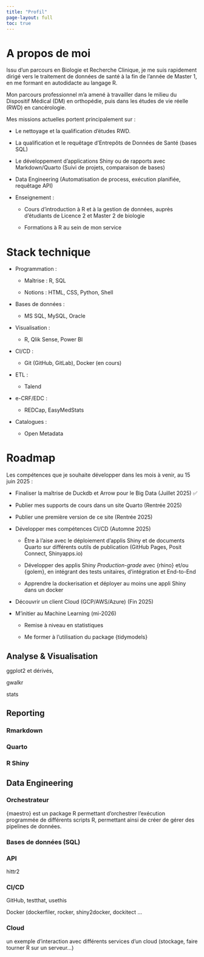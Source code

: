 ```yaml
---
title: "Profil"
page-layout: full
toc: true
---
```


# A propos de moi

Issu d'un parcours en Biologie et Recherche Clinique, je me suis rapidement dirigé vers le traitement de données de santé à la fin de l'année de Master 1, en me formant en autodidacte au langage R.

Mon parcours professionnel m'a amené à travailler dans le milieu du Dispositif Médical (DM) en orthopédie, puis dans les études de vie réelle (RWD) en cancérologie.

Mes missions actuelles portent principalement sur :

-   Le nettoyage et la qualification d'études RWD.

-   La qualification et le requêtage d'Entrepôts de Données de Santé (bases SQL)

-   Le développement d'applications Shiny ou de rapports avec Markdown/Quarto (Suivi de projets, comparaison de bases)

-   Data Engineering (Automatisation de process, exécution planifiée, requêtage API)

-   Enseignement :

    -   Cours d'introduction à R et à la gestion de données, auprès d'étudiants de Licence 2 et Master 2 de biologie

    -   Formations à R au sein de mon service

# Stack technique

-   Programmation :

    -   Maîtrise : R, SQL

    -   Notions : HTML, CSS, Python, Shell

-   Bases de données :

    -   MS SQL, MySQL, Oracle

-   Visualisation :

    -   R, Qlik Sense, Power BI

-   CI/CD :

    -   Git (GitHub, GitLab), Docker (en cours)

-   ETL :

    -   Talend

-   e-CRF/EDC :

    -   REDCap, EasyMedStats

-   Catalogues :

    -   Open Metadata

# Roadmap

Les compétences que je souhaite développer dans les mois à venir, au 15 juin 2025 :

-   Finaliser la maîtrise de Duckdb et Arrow pour le Big Data (Juillet 2025) ✅

-   Publier mes supports de cours dans un site Quarto (Rentrée 2025)

-   Publier une première version de ce site (Rentrée 2025)

-   Développer mes compétences CI/CD (Automne 2025)

    -   Être à l'aise avec le déploiement d'applis Shiny et de documents Quarto sur différents outils de publication (GitHub Pages, Posit Connect, Shinyapps.io)

    -   Développer des applis Shiny *Production-grade* avec {rhino} et/ou {golem}, en intégrant des tests unitaires, d'intégration et End-to-End

    -   Apprendre la dockerisation et déployer au moins une appli Shiny dans un docker

-   Découvrir un client Cloud (GCP/AWS/Azure) (Fin 2025)

-   M'initier au Machine Learning (mi-2026)

    -   Remise à niveau en statistiques

    -   Me former à l'utilisation du package {tidymodels}

## Analyse & Visualisation

ggplot2 et dérivés,

gwalkr

stats

## Reporting

### Rmarkdown

### Quarto

### R Shiny

## Data Engineering

### Orchestrateur

{maestro} est un package R permettant d'orchestrer l'exécution programmée de différents scripts R, permettant ainsi de créer de gérer des pipelines de données.

### Bases de données (SQL)

### API

hittr2

### CI/CD

GitHub, testthat, usethis

Docker (dockerfiler, rocker, shiny2docker, dockitect ...

### Cloud

un exemple d'interaction avec différents services d'un cloud (stockage, faire tourner R sur un serveur...)
